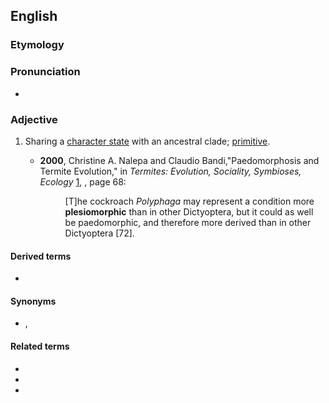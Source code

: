 ==English==

===Etymology===
{{suffix|plesiomorph|ic|lang=en}}

===Pronunciation===
* {{a|US}} {{IPA|plizioʊˈmoʊɹfɪk|lang=en}}

===Adjective===
{{en-adj}}

# {{lb|en|cladistics}} Sharing a [[character state]] with an ancestral clade; [[primitive]].
#* '''2000''', Christine A. Nalepa and Claudio Bandi,"Paedomorphosis and Termite Evolution," in ''Termites: Evolution, Sociality, Symbioses, Ecology'' [http://books.google.com/books?id=Q_-KUDz2-sYC], {{ISBN|0792363612}}, page 68:
#*: [T]he cockroach ''Polyphaga'' may represent a condition more '''plesiomorphic''' than in other Dictyoptera, but it could as well be paedomorphic, and therefore more derived than in other Dictyoptera [72].

====Derived terms====
* {{l|en|plesiomorphically}}

====Synonyms====
* {{l|en|primitive}}, {{l|en|basal}}

====Related terms====
* {{l|en|plesiomorphy}}
* {{l|en|apomorphic}}
* {{l|en|paedomorphic}}
